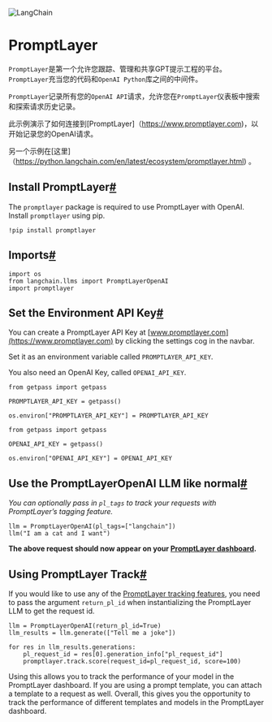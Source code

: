 

<Head>
  <script>
    {
      `(function() {
         var _hmt = _hmt || [];
(function() {
  var hm = document.createElement("script");
  hm.src = "https://hm.baidu.com/hm.js?e60fb290e204e04c5cb6f79b0ac1e697";
  var s = document.getElementsByTagName("script")[0]; 
  s.parentNode.insertBefore(hm, s);
})();
       })();`
    }
  </script>
</Head>

![LangChain](https://pica.zhimg.com/50/v2-56e8bbb52aa271012541c1fe1ceb11a2_r.gif)



PromptLayer
============================================================

`PromptLayer`是第一个允许您跟踪、管理和共享GPT提示工程的平台。`PromptLayer`充当您的代码和`OpenAI Python`库之间的中间件。

`PromptLayer`记录所有您的`OpenAI API`请求，允许您在`PromptLayer`仪表板中搜索和探索请求历史记录。

此示例演示了如何连接到[PromptLayer]（https://www.promptlayer.com)，以开始记录您的OpenAI请求。

另一个示例在[这里]（https://python.langchain.com/en/latest/ecosystem/promptlayer.html) 。

Install PromptLayer[#](#install-promptlayer "Permalink to this headline")
-------------------------------------------------------------------------

The `promptlayer` package is required to use PromptLayer with OpenAI. Install `promptlayer` using pip.

```
!pip install promptlayer

```

Imports[#](#imports "Permalink to this headline")
-------------------------------------------------

```
import os
from langchain.llms import PromptLayerOpenAI
import promptlayer

```

Set the Environment API Key[#](#set-the-environment-api-key "Permalink to this headline")
-----------------------------------------------------------------------------------------

You can create a PromptLayer API Key at [www.promptlayer.com](https://www.promptlayer.com) by clicking the settings cog in the navbar.

Set it as an environment variable called `PROMPTLAYER_API_KEY`.

You also need an OpenAI Key, called `OPENAI_API_KEY`.

```
from getpass import getpass

PROMPTLAYER_API_KEY = getpass()

```

```
os.environ["PROMPTLAYER_API_KEY"] = PROMPTLAYER_API_KEY

```

```
from getpass import getpass

OPENAI_API_KEY = getpass()

```

```
os.environ["OPENAI_API_KEY"] = OPENAI_API_KEY

```

Use the PromptLayerOpenAI LLM like normal[#](#use-the-promptlayeropenai-llm-like-normal "Permalink to this headline")
---------------------------------------------------------------------------------------------------------------------

*You can optionally pass in `pl_tags` to track your requests with PromptLayer’s tagging feature.*

```
llm = PromptLayerOpenAI(pl_tags=["langchain"])
llm("I am a cat and I want")

```

**The above request should now appear on your [PromptLayer dashboard](https://www.promptlayer.com).**

Using PromptLayer Track[#](#using-promptlayer-track "Permalink to this headline")
---------------------------------------------------------------------------------

If you would like to use any of the [PromptLayer tracking features](https://magniv.notion.site/Track-4deee1b1f7a34c1680d085f82567dab9), you need to pass the argument `return_pl_id` when instantializing the PromptLayer LLM to get the request id.

```
llm = PromptLayerOpenAI(return_pl_id=True)
llm_results = llm.generate(["Tell me a joke"])

for res in llm_results.generations:
    pl_request_id = res[0].generation_info["pl_request_id"]
    promptlayer.track.score(request_id=pl_request_id, score=100)

```

Using this allows you to track the performance of your model in the PromptLayer dashboard. If you are using a prompt template, you can attach a template to a request as well.
Overall, this gives you the opportunity to track the performance of different templates and models in the PromptLayer dashboard.

